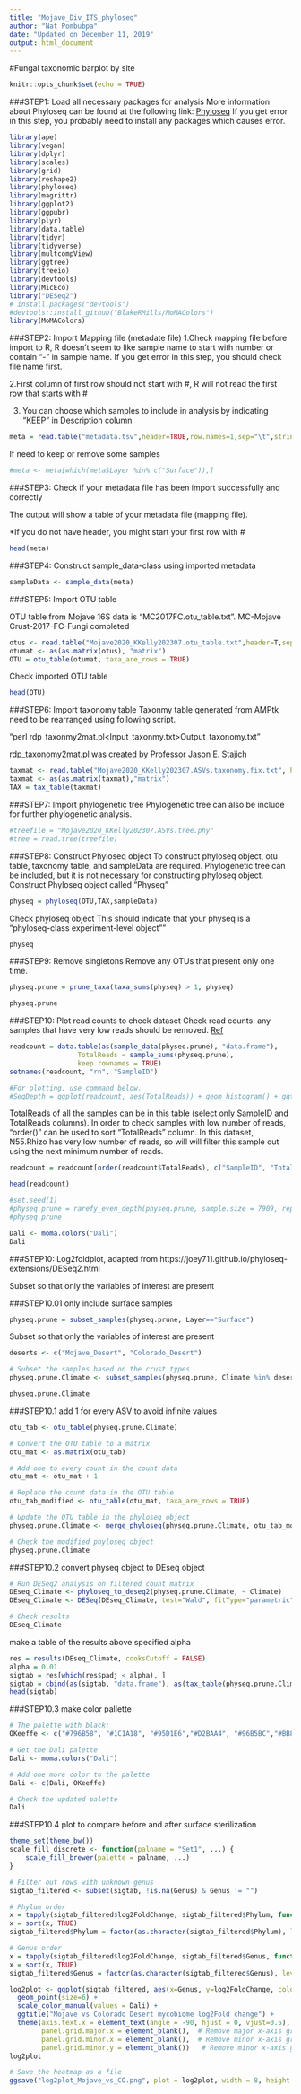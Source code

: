 ```yaml
---
title: "Mojave_Div_ITS_phyloseq"
author: "Nat Pombubpa"
date: "Updated on December 11, 2019"
output: html_document
---
```


#Fungal taxonomic barplot by site

```r
knitr::opts_chunk$set(echo = TRUE)
```

###STEP1: Load all necessary packages for analysis
More information about Phyloseq can be found at the following link: [Phyloseq](https://joey711.github.io/phyloseq/)
If you get error in this step, you probably need to install any packages which causes error.

```r
library(ape)
library(vegan)
library(dplyr)
library(scales)
library(grid)
library(reshape2)
library(phyloseq)
library(magrittr)
library(ggplot2)
library(ggpubr)
library(plyr)
library(data.table)
library(tidyr)
library(tidyverse)
library(multcompView)
library(ggtree)
library(treeio)
library(devtools)
library(MicEco)
library("DESeq2")
# install.packages("devtools")
#devtools::install_github("BlakeRMills/MoMAColors")
library(MoMAColors)
```

###STEP2: Import Mapping file (metadate file)
1.Check mapping file before import to R, R doesn’t seem to like sample name to start with number or contain “-” in sample name. If you get error in this step, you should check file name first.

2.First column of first row should not start with #, R will not read the first row that starts with #

3. You can choose which samples to include in analysis by indicating "KEEP" in Description column

```r
meta = read.table("metadata.tsv",header=TRUE,row.names=1,sep="\t",stringsAsFactors=FALSE)
```

If need to keep or remove some samples
```r
#meta <- meta[which(meta$Layer %in% c("Surface")),]
```

###STEP3: Check if your metadata file has been import successfully and correctly

The output will show a table of your metadata file (mapping file).

*If you do not have header, you might start your first row with #

```r
head(meta)
```

###STEP4: Construct sample_data-class using imported metadata

```r
sampleData <- sample_data(meta)
```

###STEP5: Import OTU table

OTU table from Mojave 16S data is “MC2017FC.otu_table.txt”.
MC-Mojave Crust-2017-FC-Fungi completed

```r
otus <- read.table("Mojave2020_KKelly202307.otu_table.txt",header=T,sep="\t",row.names=1)
otumat <- as(as.matrix(otus), "matrix")
OTU = otu_table(otumat, taxa_are_rows = TRUE)
```

Check imported OTU table

```r
head(OTU)
```

###STEP6: Import taxonomy table
Taxonmy table generated from AMPtk need to be rearranged using following script.

“perl rdp_taxonmy2mat.pl<Input_taxonmy.txt>Output_taxonomy.txt”

rdp_taxonomy2mat.pl was created by Professor Jason E. Stajich

```r
taxmat <- read.table("Mojave2020_KKelly202307.ASVs.taxonomy.fix.txt", header=T,sep="\t",row.names=1)
taxmat <- as(as.matrix(taxmat),"matrix")
TAX = tax_table(taxmat)
```

###STEP7: Import phylogenetic tree
Phylogenetic tree can also be include for further phylogenetic analysis.

```r
#treefile = "Mojave2020_KKelly202307.ASVs.tree.phy"
#tree = read.tree(treefile)
```

###STEP8: Construct Phyloseq object
To construct phyloseq object, otu table, taxonomy table, and sampleData are required. Phylogenetic tree can be included, but it is not necessary for constructing phyloseq object.
Construct Phyloseq object called "Physeq"

```r
physeq = phyloseq(OTU,TAX,sampleData)
```

Check phyloseq object
This should indicate that your physeq is a "phyloseq-class experiment-level object""

```r
physeq
```

###STEP9: Remove singletons
Remove any OTUs that present only one time.

```r
physeq.prune = prune_taxa(taxa_sums(physeq) > 1, physeq)
```

```r
physeq.prune
```

###STEP10: Plot read counts to check dataset
Check read counts: any samples that have very low reads should be removed.
[Ref](http://evomics.org/wp-content/uploads/2016/01/phyloseq-Lab-01-Answers.html)

```r
readcount = data.table(as(sample_data(physeq.prune), "data.frame"),
                 TotalReads = sample_sums(physeq.prune), 
                 keep.rownames = TRUE)
setnames(readcount, "rn", "SampleID")

#For plotting, use command below.
#SeqDepth = ggplot(readcount, aes(TotalReads)) + geom_histogram() + ggtitle("Sequencing Depth")
```

TotalReads of all the samples can be in this table (select only SampleID and TotalReads columns).
In order to check samples with low number of reads, "order()" can be used to sort "TotalReads" column.
In this dataset, N55.Rhizo has very low number of reads, so will will filter this sample out using the next minimum number of reads.
```r
readcount = readcount[order(readcount$TotalReads), c("SampleID", "TotalReads")]
```

```r
head(readcount)
```

```r
#set.seed(1)
#physeq.prune = rarefy_even_depth(physeq.prune, sample.size = 7909, replace = FALSE, trimOTUs = FALSE)
#physeq.prune
```

```r
Dali <- moma.colors("Dali")
Dali
```



###STEP10: Log2foldplot, adapted from https://joey711.github.io/phyloseq-extensions/DESeq2.html

Subset so that only the variables of interest are present

###STEP10.01 only include surface samples 
```r

physeq.prune = subset_samples(physeq.prune, Layer=="Surface")

```

Subset so that only the variables of interest are present
```r
deserts <- c("Mojave_Desert", "Colorado_Desert")

# Subset the samples based on the crust types
physeq.prune.Climate <- subset_samples(physeq.prune, Climate %in% deserts)

physeq.prune.Climate
```


###STEP10.1 add 1 for every ASV to avoid infinite values

```r


otu_tab <- otu_table(physeq.prune.Climate)

# Convert the OTU table to a matrix
otu_mat <- as.matrix(otu_tab)

# Add one to every count in the count data
otu_mat <- otu_mat + 1

# Replace the count data in the OTU table
otu_tab_modified <- otu_table(otu_mat, taxa_are_rows = TRUE)

# Update the OTU table in the phyloseq object
physeq.prune.Climate <- merge_phyloseq(physeq.prune.Climate, otu_tab_modified)

# Check the modified phyloseq object
physeq.prune.Climate


```


###STEP10.2 convert physeq object to DEseq object

```r


# Run DESeq2 analysis on filtered count matrix
DEseq_Climate <- phyloseq_to_deseq2(physeq.prune.Climate, ~ Climate)
DEseq_Climate <- DESeq(DEseq_Climate, test="Wald", fitType="parametric")

# Check results
DEseq_Climate
```

make a table of the results above specified alpha

```r
res = results(DEseq_Climate, cooksCutoff = FALSE)
alpha = 0.01
sigtab = res[which(res$padj < alpha), ]
sigtab = cbind(as(sigtab, "data.frame"), as(tax_table(physeq.prune.Climate)[rownames(sigtab), ], "matrix"))
head(sigtab)
```

###STEP10.3 make color pallette

```r
# The palette with black:
OKeeffe <- c("#796B58", "#1C1A18", "#95D1E6","#D2BAA4", "#96B5BC","#BB8677","#DCD0CB", "#1D633F")
```

```r
# Get the Dali palette
Dali <- moma.colors("Dali")

# Add one more color to the palette
Dali <- c(Dali, OKeeffe)

# Check the updated palette
Dali
```

###STEP10.4 plot to compare before and after surface sterilization

```r
theme_set(theme_bw())
scale_fill_discrete <- function(palname = "Set1", ...) {
    scale_fill_brewer(palette = palname, ...)
}

# Filter out rows with unknown genus
sigtab_filtered <- subset(sigtab, !is.na(Genus) & Genus != "")

# Phylum order
x = tapply(sigtab_filtered$log2FoldChange, sigtab_filtered$Phylum, function(x) max(x))
x = sort(x, TRUE)
sigtab_filtered$Phylum = factor(as.character(sigtab_filtered$Phylum), levels=names(x))

# Genus order
x = tapply(sigtab_filtered$log2FoldChange, sigtab_filtered$Genus, function(x) max(x))
x = sort(x, TRUE)
sigtab_filtered$Genus = factor(as.character(sigtab_filtered$Genus), levels=names(x))

log2plot <- ggplot(sigtab_filtered, aes(x=Genus, y=log2FoldChange, color=Class)) + 
  geom_point(size=6) + 
  scale_color_manual(values = Dali) + 
  ggtitle("Mojave vs Colorado Desert mycobiome log2Fold change") + 
  theme(axis.text.x = element_text(angle = -90, hjust = 0, vjust=0.5),
        panel.grid.major.x = element_blank(),  # Remove major x-axis gridlines
        panel.grid.minor.x = element_blank(),  # Remove minor x-axis gridlines
        panel.grid.minor.y = element_blank())   # Remove minor x-axis gridlines
log2plot

```



```r

# Save the heatmap as a file
ggsave("log2plot_Mojave_vs_CO.png", plot = log2plot, width = 8, height = 6)

```

